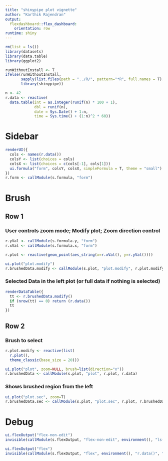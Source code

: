 ```yaml
---
title: "shinypipe plot vignette"
author: "Karthik Rajendran"
output: 
  flexdashboard::flex_dashboard:
    orientation: row
runtime: shiny
---
```


```r
rm(list = ls())
library(datasets)
library(data.table)
library(ggplot2)

runWithoutInstall <- T
ifelse(runWithoutInstall,
       sapply(list.files(path = "../R/", pattern="*R", full.names = T), source),
       library(shinypipe))

n <- 42
r.data <- reactive(
  data.table(int = as.integer(runif(n) * 100 + 1), 
             dbl = runif(n),
             date = Sys.Date() + 1:n,
             time = Sys.time() + (1:n)^2 * 60))

```

Sidebar {.sidebar}
====================


```r
renderUI({
  cols <- names(r.data())
  colsY <- list(choices = cols)
  colsX <- list(choices = c(cols[-1], cols[1]))
  ui.formula("form", colsY, colsX, simpleFormula = T, theme = "small")
})
r.form <- callModule(s.formula, "form")
```


Brush
======

Row 1
------

### User controls zoom mode; Modify plot; Zoom direction control
```r
r.yVal <- callModule(s.formula.y, "form")
r.xVal <- callModule(s.formula.x, "form")

r.plot <- reactive(geom_point(aes_string(x=r.xVal(), y=r.yVal())))

ui.plot("plot.modify")
r.brushedData.modify <- callModule(s.plot, "plot.modify", r.plot.modify, r.data)

```

### Selected Data in the left plot (or full data if nothing is selected)
```r
renderDataTable({
  tt <- r.brushedData.modify()
  if (nrow(tt) == 0) return (r.data())
  tt
})
```

Row 2
------

### Brush to select 
```r
r.plot.modify <- reactive(list(
  r.plot(),
  theme_classic(base_size = 20)))

ui.plot("plot", zoom=NULL, brush=list(direction="x"))
r.brushedData <- callModule(s.plot, "plot", r.plot, r.data)
```

### Shows brushed region from the left
```r
ui.plot("plot.sec", zoom=T)
r.brushedData.sec <- callModule(s.plot, "plot.sec", r.plot, r.brushedData)

```

Debug
======

```r
ui.flexOutput("flex-non-edit")
invisible(callModule(s.flexOutput, "flex-non-edit", environment(), "ls()", editable=F))

ui.flexOutput("flex")
invisible(callModule(s.flexOutput, "flex", environment(), "r.data()", "Table", rows=5))
```

<!-- ### -->
<!-- ```{r} -->
<!-- ui.flexOutput("flex") -->
<!-- invisible(callModule(s.flexOutput, "flex", environment(), "ls()", editable=F)) -->
<!-- ``` -->


<!-- ```{r} -->
<!-- ui.flexOutput("flex1", F) -->
<!-- invisible(callModule(s.flexOutput, "flex1", "ls()", envir = environment())) -->
<!-- ``` -->
